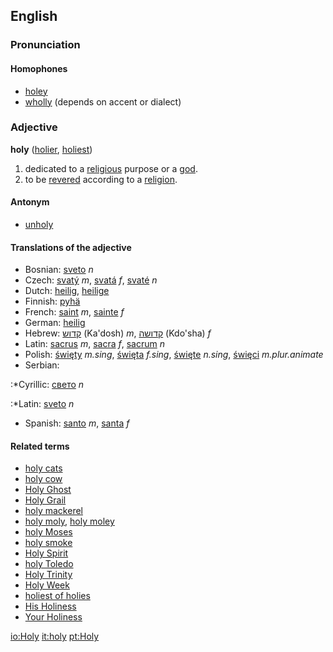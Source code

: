 ==English==
===Pronunciation===
====Homophones====
*[[holey]]
*[[wholly]] (depends on accent or dialect)

===Adjective===
'''holy''' ([[holier]], [[holiest]])

#dedicated to a [[religious]] purpose or a [[god]].
#to be [[revered]] according to a [[religion]].

====Antonym====
*[[unholy]]

====Translations of the adjective====
*Bosnian: [[sveto]] ''n''
*Czech: [[svatý]] ''m'', [[svatá]] ''f'', [[svaté]] ''n''
*Dutch: [[heilig]], [[heilige]]
*Finnish: [[pyhä]]
*French: [[saint]] ''m'', [[sainte]] ''f''
*German: [[heilig]]
*Hebrew: [[קדוש]] (Ka'dosh) ''m'', [[קדושה]] (Kdo'sha) ''f''
*Latin: [[sacrus]] ''m'', [[sacra]] ''f'', [[sacrum]] ''n''
*Polish: [[święty]] ''m.sing'', [[święta]] ''f.sing'', [[święte]] ''n.sing'', [[święci]] ''m.plur.animate''
*Serbian:
:*Cyrillic: [[свето]] ''n''
:*Latin: [[sveto]] ''n''
*Spanish: [[santo]] ''m'', [[santa]] ''f''

====Related terms====
*[[holy cats]]
*[[holy cow]]
*[[Holy Ghost]]
*[[Holy Grail]]
*[[holy mackerel]]
*[[holy moly]], [[holy moley]]
*[[holy Moses]]
*[[holy smoke]]
*[[Holy Spirit]]
*[[holy Toledo]]
*[[Holy Trinity]]
*[[Holy Week]]
*[[holiest of holies]]
*[[His Holiness]]
*[[Your Holiness]]

[[io:Holy]]
[[it:holy]]
[[pt:Holy]]